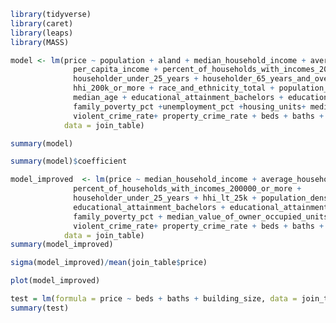 ```r
library(tidyverse)
library(caret)
library(leaps)
library(MASS)
```

```r
model <- lm(price ~ population + aland + median_household_income + average_household_income + 
              per_capita_income + percent_of_households_with_incomes_200000_or_more +  
              householder_under_25_years + householder_65_years_and_over + hhi_lt_25k + 
              hhi_200k_or_more + race_and_ethnicity_total + population_density_sq_mi + 
              median_age + educational_attainment_bachelors + educational_attainment_graduate + 
              family_poverty_pct +unemployment_pct +housing_units+ median_value_of_owner_occupied_units + 
              violent_crime_rate+ property_crime_rate + beds + baths + garage + lot_size + building_size, 
            data = join_table)
```

```r
summary(model)
```
```r
summary(model)$coefficient
```
```r
model_improved  <- lm(price ~ median_household_income + average_household_income + 
              percent_of_households_with_incomes_200000_or_more +  
              householder_under_25_years + hhi_lt_25k + population_density_sq_mi + 
              educational_attainment_bachelors + educational_attainment_graduate + 
              family_poverty_pct + median_value_of_owner_occupied_units + 
              violent_crime_rate+ property_crime_rate + beds + baths + garage + building_size, 
            data = join_table)
summary(model_improved)
```
```r
sigma(model_improved)/mean(join_table$price)
```
```r
plot(model_improved)
```

```r
test = lm(formula = price ~ beds + baths + building_size, data = join_table)
summary(test)
```






























